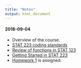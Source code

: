 ```yaml
---
title: "Notes"
output: html_document
---
```


#### 2018-09-04

+ Overview of the course.
+ [STAT 223 coding standards](coding-standards.html)
+ [Review of functions in STAT 123](l01_functions.html)
+ [Getting Started in STAT 223](setup.html)
+ [Homework 1](hw1.html) is assigned.

